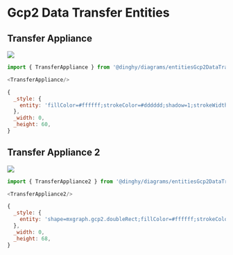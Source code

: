 
# Gcp2 Data Transfer Entities


## Transfer Appliance

<Tabs>
  <TabItem value="Preview">

![](./transfer-appliance.png#drawio)

  </TabItem>
  <TabItem value="Usage">
    
```js
import { TransferAppliance } from '@dinghy/diagrams/entitiesGcp2DataTransfer'

<TransferAppliance/>
```

  </TabItem>
  <TabItem value="Definition">
    
```js
{
  _style: {
    entity: 'fillColor=#ffffff;strokeColor=#dddddd;shadow=1;strokeWidth=1;rounded=1;absoluteArcSize=1;arcSize=2;',
  },
  _width: 0,
  _height: 60,
}
```

  </TabItem>
</Tabs>


## Transfer Appliance 2

<Tabs>
  <TabItem value="Preview">

![](./transfer-appliance-2.png#drawio)

  </TabItem>
  <TabItem value="Usage">
    
```js
import { TransferAppliance2 } from '@dinghy/diagrams/entitiesGcp2DataTransfer'

<TransferAppliance2/>
```

  </TabItem>
  <TabItem value="Definition">
    
```js
{
  _style: {
    entity: 'shape=mxgraph.gcp2.doubleRect;fillColor=#ffffff;strokeColor=#dddddd;shadow=1;strokeWidth=1;rounded=1;absoluteArcSize=1;arcSize=2;',
  },
  _width: 0,
  _height: 68,
}
```

  </TabItem>
</Tabs>

